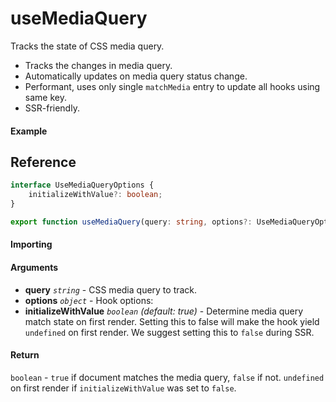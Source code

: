 # useMediaQuery

Tracks the state of CSS media query.

- Tracks the changes in media query.
- Automatically updates on media query status change.
- Performant, uses only single `matchMedia` entry to update all hooks using same key.
- SSR-friendly.

#### Example

## Reference

```ts
interface UseMediaQueryOptions {
	initializeWithValue?: boolean;
}

export function useMediaQuery(query: string, options?: UseMediaQueryOptions): boolean | undefined;
```

#### Importing

#### Arguments

- **query** _`string`_ - CSS media query to track.
- **options** _`object`_ - Hook options:
- **initializeWithValue** _`boolean`_ _(default: true)_ - Determine media query match state on first
  render. Setting this to false will make the hook yield `undefined` on first render. We suggest
  setting this to `false` during SSR.

#### Return

`boolean` - `true` if document matches the media query, `false` if not. `undefined` on first render
if `initializeWithValue` was set to `false`.
